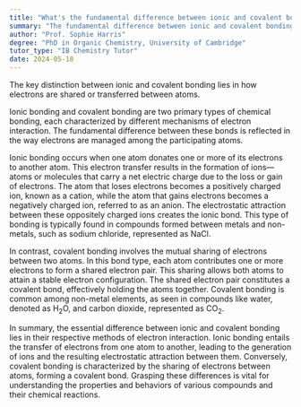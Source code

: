 ```yaml
---
title: "What's the fundamental difference between ionic and covalent bonding?"
summary: "The fundamental difference between ionic and covalent bonding is the method of electron sharing between atoms."
author: "Prof. Sophie Harris"
degree: "PhD in Organic Chemistry, University of Cambridge"
tutor_type: "IB Chemistry Tutor"
date: 2024-05-18
---
```


The key distinction between ionic and covalent bonding lies in how electrons are shared or transferred between atoms.

Ionic bonding and covalent bonding are two primary types of chemical bonding, each characterized by different mechanisms of electron interaction. The fundamental difference between these bonds is reflected in the way electrons are managed among the participating atoms.

Ionic bonding occurs when one atom donates one or more of its electrons to another atom. This electron transfer results in the formation of ions—atoms or molecules that carry a net electric charge due to the loss or gain of electrons. The atom that loses electrons becomes a positively charged ion, known as a cation, while the atom that gains electrons becomes a negatively charged ion, referred to as an anion. The electrostatic attraction between these oppositely charged ions creates the ionic bond. This type of bonding is typically found in compounds formed between metals and non-metals, such as sodium chloride, represented as NaCl.

In contrast, covalent bonding involves the mutual sharing of electrons between two atoms. In this bond type, each atom contributes one or more electrons to form a shared electron pair. This sharing allows both atoms to attain a stable electron configuration. The shared electron pair constitutes a covalent bond, effectively holding the atoms together. Covalent bonding is common among non-metal elements, as seen in compounds like water, denoted as H$_2$O, and carbon dioxide, represented as CO$_2$.

In summary, the essential difference between ionic and covalent bonding lies in their respective methods of electron interaction. Ionic bonding entails the transfer of electrons from one atom to another, leading to the generation of ions and the resulting electrostatic attraction between them. Conversely, covalent bonding is characterized by the sharing of electrons between atoms, forming a covalent bond. Grasping these differences is vital for understanding the properties and behaviors of various compounds and their chemical reactions.
    